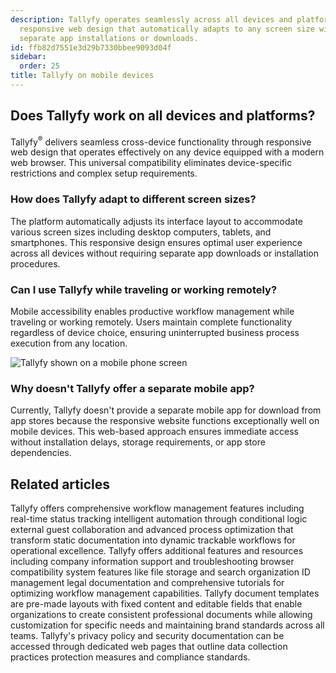 ```yaml
---
description: Tallyfy operates seamlessly across all devices and platforms through
  responsive web design that automatically adapts to any screen size without requiring
  separate app installations or downloads.
id: ffb82d7551e3d29b7330bbee9093d04f
sidebar:
  order: 25
title: Tallyfy on mobile devices
---
```


## Does Tallyfy work on all devices and platforms?

Tallyfy<sup>®</sup> delivers seamless cross-device functionality through responsive web design that operates effectively on any device equipped with a modern web browser. This universal compatibility eliminates device-specific restrictions and complex setup requirements.

### How does Tallyfy adapt to different screen sizes?

The platform automatically adjusts its interface layout to accommodate various screen sizes including desktop computers, tablets, and smartphones. This responsive design ensures optimal user experience across all devices without requiring separate app downloads or installation procedures.

### Can I use Tallyfy while traveling or working remotely?

Mobile accessibility enables productive workflow management while traveling or working remotely. Users maintain complete functionality regardless of device choice, ensuring uninterrupted business process execution from any location.

![Tallyfy shown on a mobile phone screen](https://screenshots.tallyfy.com/Tallyfy-mobile-dashboard.png)

### Why doesn't Tallyfy offer a separate mobile app?

Currently, Tallyfy doesn't provide a separate mobile app for download from app stores because the responsive website functions exceptionally well on mobile devices. This web-based approach ensures immediate access without installation delays, storage requirements, or app store dependencies.


## Related articles
<CardGrid>
<LinkTitleCard header="<b>Tutorials > Key features</b>" href="/products/pro/tutorials/features/" > Tallyfy offers comprehensive workflow management features including real-time status tracking intelligent automation through conditional logic external guest collaboration and advanced process optimization that transform static documentation into dynamic trackable workflows for operational excellence. </LinkTitleCard>
<LinkTitleCard header="<b>Pro > Miscellaneous</b>" href="/products/pro/miscellaneous/" > Tallyfy offers additional features and resources including company information support and troubleshooting browser compatibility system features like file storage and search organization ID management legal documentation and comprehensive tutorials for optimizing workflow management capabilities. </LinkTitleCard>
<LinkTitleCard header="<b>Documenting > Documents</b>" href="/products/pro/documenting/documents/" > Tallyfy document templates are pre-made layouts with fixed content and editable fields that enable organizations to create consistent professional documents while allowing customization for specific needs and maintaining brand standards across all teams. </LinkTitleCard>
<LinkTitleCard header="<b>Terms Legals > Tallyfy's privacy policy</b>" href="/products/pro/miscellaneous/terms-legals/where-can-i-find-tallyfys-privacy-policy/" > Tallyfy's privacy policy and security documentation can be accessed through dedicated web pages that outline data collection practices protection measures and compliance standards. </LinkTitleCard>
</CardGrid>